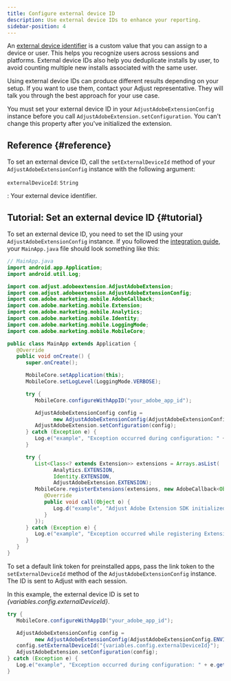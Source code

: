 ```yaml
---
title: Configure external device ID
description: Use external device IDs to enhance your reporting.
sidebar-position: 4
---
```


An [external device identifier](https://help.adjust.com/en/article/external-device-identifiers) is a custom value that you can assign to a device or user. This helps you recognize users across sessions and platforms. External device IDs also help you deduplicate installs by user, to avoid counting multiple new installs associated with the same user.

Using external device IDs can produce different results depending on your setup. If you want to use them, contact your Adjust representative. They will talk you through the best approach for your use case.

You must set your external device ID in your `AdjustAdobeExtensionConfig` instance before you call `AdjustAdobeExtension.setConfiguration`. You can't change this property after you've initialized the extension.

## Reference {#reference}

To set an external device ID, call the `setExternalDeviceId` method of your `AdjustAdobeExtensionConfig` instance with the following argument:

<DefList>

`externalDeviceId`: `String`

: Your external device identifier.

</DefList>

## Tutorial: Set an external device ID {#tutorial}

To set an external device ID, you need to set the ID using your `AdjustAdobeExtensionConfig` instance. If you followed the [integration guide](/en/sdk/adobe-extension/android/integration), your `MainApp.java` file should look something like this:

```java
// MainApp.java
import android.app.Application;
import android.util.Log;

import com.adjust.adobeextension.AdjustAdobeExtension;
import com.adjust.adobeextension.AdjustAdobeExtensionConfig;
import com.adobe.marketing.mobile.AdobeCallback;
import com.adobe.marketing.mobile.Extension;
import com.adobe.marketing.mobile.Analytics;
import com.adobe.marketing.mobile.Identity;
import com.adobe.marketing.mobile.LoggingMode;
import com.adobe.marketing.mobile.MobileCore;

public class MainApp extends Application {
   @Override
   public void onCreate() {
      super.onCreate();

      MobileCore.setApplication(this);
      MobileCore.setLogLevel(LoggingMode.VERBOSE);

      try {
         MobileCore.configureWithAppID("your_adobe_app_id");

         AdjustAdobeExtensionConfig config =
               new AdjustAdobeExtensionConfig(AdjustAdobeExtensionConfig.ENVIRONMENT_SANDBOX);
         AdjustAdobeExtension.setConfiguration(config);
      } catch (Exception e) {
         Log.e("example", "Exception occurred during configuration: " + e.getMessage());
      }

      try {
         List<Class<? extends Extension>> extensions = Arrays.asList(
               Analytics.EXTENSION,
               Identity.EXTENSION,
               AdjustAdobeExtension.EXTENSION);
         MobileCore.registerExtensions(extensions, new AdobeCallback<Object>() {
            @Override
            public void call(Object o) {
               Log.d("example", "Adjust Adobe Extension SDK initialized");
            }
         });
      } catch (Exception e) {
         Log.e("example", "Exception occurred while registering Extension: " + e.getMessage());
      }
   }
}
```

To set a default link token for preinstalled apps, pass the link token to the `setExternalDeviceId` method of the `AdjustAdobeExtensionConfig` instance. The ID is sent to Adjust with each session.

In this example, the external device ID is set to _{variables.config.externalDeviceId}_.

<CodeBlock title="MainApp.java" highlight="{range: 6}" startLineNumber={21} showLineNumbers>

```java
try {
   MobileCore.configureWithAppID("your_adobe_app_id");

   AdjustAdobeExtensionConfig config =
         new AdjustAdobeExtensionConfig(AdjustAdobeExtensionConfig.ENVIRONMENT_SANDBOX);
   config.setExternalDeviceId("{variables.config.externalDeviceId}");
   AdjustAdobeExtension.setConfiguration(config);
} catch (Exception e) {
   Log.e("example", "Exception occurred during configuration: " + e.getMessage());
}
```

</CodeBlock>
